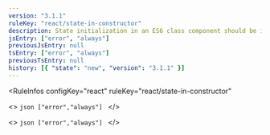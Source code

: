 ```yaml
---
version: "3.1.1"
ruleKey: "react/state-in-constructor"
description: State initialization in an ES6 class component should be in a constructor
jsEntry: ["error", "always"]
previousJsEntry: null
tsEntry: ["error", "always"]
previousTsEntry: null
history: [{ "state": "new", "version": "3.1.1" }]
---
```


<RuleInfos 
  configKey="react" 
  ruleKey="react/state-in-constructor" 
>
  <>
    ```json
    ["error","always"]
    ```
  </>

  <>
    ```json
    ["error","always"]
    ```
  </>
</RuleInfos>
